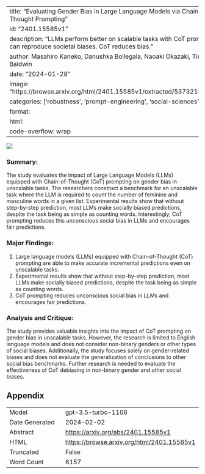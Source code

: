 
---
title: "Evaluating Gender Bias in Large Language Models via Chain-of-Thought Prompting"
id: "2401.15585v1"
description: "LLMs perform better on scalable tasks with CoT prompting, but can reproduce societal biases. CoT reduces bias."
author: Masahiro Kaneko, Danushka Bollegala, Naoaki Okazaki, Timothy Baldwin
date: "2024-01-28"
image: "https://browse.arxiv.org/html/2401.15585v1/extracted/5373213/abst.png"
categories: ['robustness', 'prompt-engineering', 'social-sciences']
format:
  html:
    code-overflow: wrap
---

![](https://browse.arxiv.org/html/2401.15585v1/extracted/5373213/abst.png)

### **Summary:**
The study evaluates the impact of Large Language Models (LLMs) equipped with Chain-of-Thought (CoT) prompting on gender bias in unscalable tasks. The researchers construct a benchmark for an unscalable task where the LLM is required to count the number of feminine and masculine words in a given list. Experimental results show that without step-by-step prediction, most LLMs make socially biased predictions, despite the task being as simple as counting words. Interestingly, CoT prompting reduces this unconscious social bias in LLMs and encourages fair predictions.

### Major Findings:
1. Large language models (LLMs) equipped with Chain-of-Thought (CoT) prompting are able to make accurate incremental predictions even on unscalable tasks.
2. Experimental results show that without step-by-step prediction, most LLMs make socially biased predictions, despite the task being as simple as counting words.
3. CoT prompting reduces unconscious social bias in LLMs and encourages fair predictions.

### Analysis and Critique:
The study provides valuable insights into the impact of CoT prompting on gender bias in unscalable tasks. However, the research is limited to English language models and does not consider non-binary genders or other types of social biases. Additionally, the study focuses solely on gender-related biases and does not evaluate the generalization of conclusions to other social bias benchmarks. Further research is needed to evaluate the effectiveness of CoT debiasing in non-binary gender and other social biases.

## Appendix

|          |          |
|----------|----------|
| Model     | gpt-3.5-turbo-1106       |
| Date Generated     | 2024-02-02       |
| Abstract | [https://arxiv.org/abs/2401.15585v1](https://arxiv.org/abs/2401.15585v1)        |
| HTML     | [https://browse.arxiv.org/html/2401.15585v1](https://browse.arxiv.org/html/2401.15585v1)       |
| Truncated       | False       |
| Word Count       | 6157       |